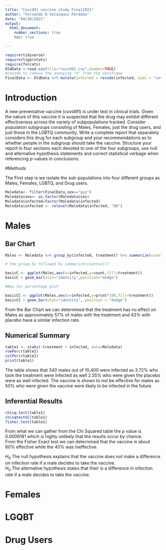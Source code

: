 ```yaml
---
title: "Covid91 vaccine study Final2021"
author: "Fernando D Velasquez Perdomo"
date: "04/30/2021"
output: 
  html_document:
    number_sections: true
    toc: true

---
```


```r
require(tidyverse)
require(tigerstats)
require(forcats)
OldData <-read.csv(file="covid91.csv",header=TRUE)
#recode to remove the annoying "X" from the dataframe
FinalData <- OldData %>% mutate(infected = recode(infected, aids = "covid", none = "OK" )) %>% select(-one_of("X"))
```

# Introduction

A new  preventative vaccine (covid91) is under test in clinical trials. Given the nature of this vaccine it is suspected that the drug may exhibit different effectiveness across the variety of subpopulations tracked. Consider population subgroups consisting of Males, Females, just the drug users, and just those in the LGBTQ community. Write a complete report that separately considers this drug for each subgroup and your recommendations as to whether people in the subgroup should take the vaccine. Structure your report in four sections each devoted to one of the four subgroups, use null and alternative hypothesis statements and correct statistical verbage when referencing p-values in conclusions.

#Methods  

The First step is we isolate the sub-populations into four different groups as Males, Females, LGBTQ, and Drug users.

```r
Maledata<- filter(FinalData,sex=="guy")
Maledata$sex<- as.factor(Maledata$sex)
Maledata$infected=factor(Maledata$infected)
Maledata$infected <- relevel(Maledata$infected, "OK")
```


# Males

## Bar Chart

```r

Males <- Maledata %>% group_by(infected, treatment) %>% summarize(count=n()) %>% mutate(prcnt=count/sum(count))

# the group_by followed by summarize(count=n())

basicC <- ggplot(Males,aes(x=infected,y=count,fill=treatment))
basicC + geom_bar(stat="identity",position="dodge")

#Now for percentage plot

basicCC <- ggplot(Males,aes(x=infected,y=prcnt*100,fill=treatment)) 
basicCC + geom_bar(stat="identity", position = "dodge")
```
  
From the Bar Chart we can determined that the treatment has no effect on Males as approximately 57% of males with the treatment and 43% with placebo have a similar infection rate.

## Numerical Summary

```r
table1 <- xtabs(~treatment + infected, data=Maledata)
rowPerc(table1)
colPerc(table1)
print(table1)
```
  
The table shows that 340 males out of 10,400 were infected as 3.72% who took the treatment were infected as well 2.55% who were given the placebo were as well infected. The vaccine is shown to not be effective for males as 50% who were given the vaccine were likely to be infected in the future.  

## Inferential Results

```r
chisq.test(table1)
chisqtestGC(table1)
fisher.test(table1)
```
From what we can gather from the Chi Squared table the p value is 0.0006181 which is highly unlikely that the results occur by chance.  
From the Fisher Exact test we can determined that the vaccine is about 60% effective while the 40% was ineffective.    

$H_0$ The null hypothesis explains that the vaccine does not make a difference on infection rate if a male decides to take the vaccine.  
$H_0$ The alternative hypothesis states that their is a difference in infection rate if a male decides to take the vaccine.   

# Females





# LGQBT




# Drug Users





